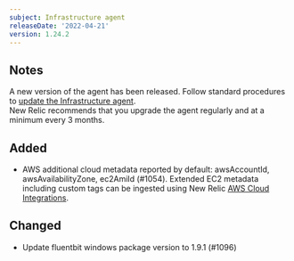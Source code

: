 ```yaml
---
subject: Infrastructure agent
releaseDate: '2022-04-21'
version: 1.24.2
---
```


## Notes
A new version of the agent has been released. Follow standard procedures to [update the Infrastructure agent](https://docs.newrelic.com/docs/infrastructure/install-configure-manage-infrastructure/update-or-uninstall/update-infrastructure-agent).  
New Relic recommends that you upgrade the agent regularly and at a minimum every 3 months.

## Added
- AWS additional cloud metadata reported by default: awsAccountId, awsAvailabilityZone, ec2AmiId (#1054). Extended EC2 metadata including custom tags can be ingested using New Relic [AWS Cloud Integrations](https://docs.newrelic.com/docs/infrastructure/amazon-integrations/connect/aws-metric-stream). 

## Changed
-  Update fluentbit windows package version to 1.9.1 (#1096)

